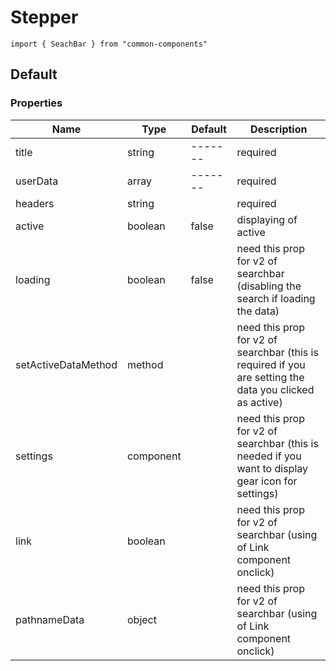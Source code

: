 
<Meta title="MDX|Searchbar" component={SearchBar} />

# Stepper

```
import { SeachBar } from "common-components"
```

## Default

<Preview>
  <Story name="stepper">
    <SearchBar />
  </Story>
</Preview>

### Properties

| Name                | Type      | Default | Description                                                                                             |
| ------------------- | --------- | ------- | ------------------------------------------------------------------------------------------------------- |
| title               | string    | ------- | required                                                                                                |
| userData            | array     | ------- | required                                                                                                |
| headers             | string    |         | required                                                                                                |
| active              | boolean   | false   | displaying of active                                                                                    |
| loading             | boolean   | false   | need this prop for v2 of searchbar (disabling the search if loading the data)                           |
| setActiveDataMethod | method    |         | need this prop for v2 of searchbar (this is required if you are setting the data you clicked as active) |
| settings            | component |         | need this prop for v2 of searchbar (this is needed if you want to display gear icon for settings)       |
| link                | boolean   |         | need this prop for v2 of searchbar (using of Link component onclick)                                    |
| pathnameData        | object    |         | need this prop for v2 of searchbar (using of Link component onclick)                                    |
